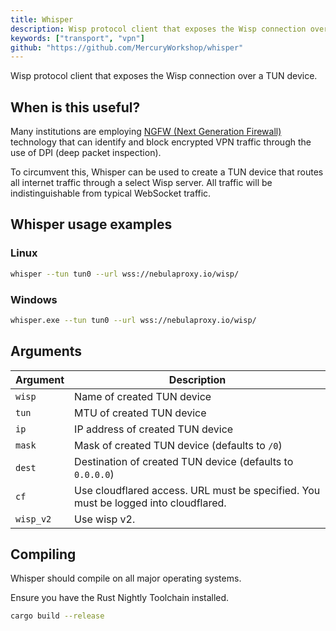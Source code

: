 ```yaml
---
title: Whisper
description: Wisp protocol client that exposes the Wisp connection over a TUN device.
keywords: ["transport", "vpn"]
github: "https://github.com/MercuryWorkshop/whisper"
---
```


Wisp protocol client that exposes the Wisp connection over a TUN device.

## When is this useful?

Many institutions are employing [NGFW (Next Generation Firewall)](https://www.cloudflare.com/learning/security/what-is-next-generation-firewall-ngfw/) technology that can identify and block encrypted VPN traffic through the use of DPI (deep packet inspection).

To circumvent this, Whisper can be used to create a TUN device that routes all internet traffic through a select Wisp server. All traffic will be indistinguishable from typical WebSocket traffic.

## Whisper usage examples

### Linux

```sh
whisper --tun tun0 --url wss://nebulaproxy.io/wisp/
```

### Windows

```sh
whisper.exe --tun tun0 --url wss://nebulaproxy.io/wisp/
```

## Arguments

| Argument  | Description                                                                         |
| --------- | ----------------------------------------------------------------------------------- |
| `wisp`    | Name of created TUN device                                                          |
| `tun`     | MTU of created TUN device                                                           |
| `ip`      | IP address of created TUN device                                                    |
| `mask`    | Mask of created TUN device (defaults to `/0`)                                       |
| `dest`    | Destination of created TUN device (defaults to `0.0.0.0`)                           |
| `cf`      | Use cloudflared access. URL must be specified. You must be logged into cloudflared. |
| `wisp_v2` | Use wisp v2.                                                                        |

## Compiling

Whisper should compile on all major operating systems.

Ensure you have the Rust Nightly Toolchain installed.

```sh
cargo build --release
```
